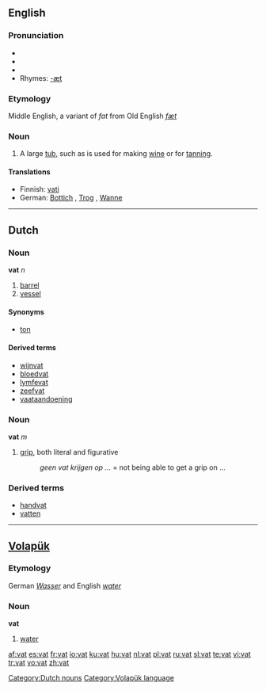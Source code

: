 {{see|VAT}}
==English==

===Pronunciation===
*{{IPA|/væt/}}
*{{SAMPA|/v{t/}}
*{{audio|en-us-vat.ogg|Audio (US)}}
*Rhymes: [[Rhymes:English:-æt|-æt]]
===Etymology===
Middle English, a variant of ''fat'' from Old English ''[[fæt]]''

===Noun===
{{en-noun}}

#A large [[tub]], such as is used for making [[wine]] or for [[tanning]].

====Translations====
*Finnish: [[vati]]
*German: [[Bottich]] {{m}}, [[Trog]] {{m}}, [[Wanne]] {{f}}

----

==Dutch==

===Noun===
'''vat''' ''n''

#[[barrel]]
#[[vessel]]

====Synonyms====
*[[ton]]

====Derived terms====
*[[wijnvat]] 
*[[bloedvat]]
*[[lymfevat]]
*[[zeefvat]]
*[[vaataandoening]]

===Noun===
'''vat''' ''m''

#[[grip]], both literal and figurative
#:''geen vat krijgen op ...'' = not being able to get a grip on ...

===Derived terms===
*[[handvat]] 
*[[vatten]]

[[Category:Dutch nouns]]

----

==[[Volapük]]==

===Etymology===
German ''[[Wasser]]'' and English ''[[water]]''
===Noun===
'''vat'''

# [[water]]

[[Category:Volapük language]]

[[af:vat]]
[[es:vat]]
[[fr:vat]]
[[io:vat]]
[[ku:vat]]
[[hu:vat]]
[[nl:vat]]
[[pl:vat]]
[[ru:vat]]
[[sl:vat]]
[[te:vat]]
[[vi:vat]]
[[tr:vat]]
[[vo:vat]]
[[zh:vat]]